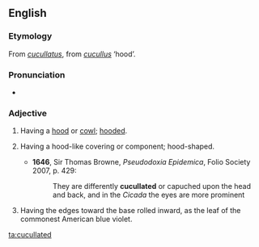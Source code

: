 ==English==

===Etymology===
From {{etyl|la|en}} ''[[cucullatus]]'', from ''[[cucullus]]'' ‘hood’.

===Pronunciation===
* {{IPA|/ˈkjuːkəleɪtɪd/}}

===Adjective===
{{en-adj}}

# Having a [[hood]] or [[cowl]]; [[hooded]].
# {{context|zoology|botany}} Having a hood-like covering or component; hood-shaped.
#* '''1646''', Sir Thomas Browne, ''Pseudodoxia Epidemica'', Folio Society 2007, p. 429:
#*: They are differently '''cucullated''' or capuched upon the head and back, and in the ''Cicada'' the eyes are more prominent
# {{botany}} Having the edges toward the base rolled inward, as the leaf of the commonest American blue violet.

[[ta:cucullated]]
